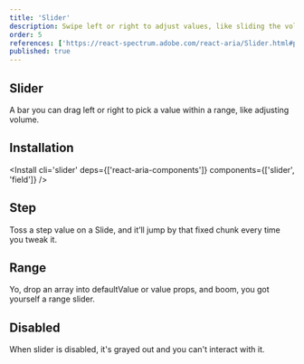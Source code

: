 ```yaml
---
title: 'Slider'
description: Swipe left or right to adjust values, like sliding the volume on your stereo, perfect for gradual control.
order: 5
references: ['https://react-spectrum.adobe.com/react-aria/Slider.html#props']
published: true
---
```


## Slider

A bar you can drag left or right to pick a value within a range, like adjusting volume.

<How minW72 toUse='forms/slider-demo' />

## Installation

<Install cli='slider' deps={['react-aria-components']} components={['slider', 'field']} />

## Step

Toss a step value on a Slide, and it’ll jump by that fixed chunk every time you tweak it.

<How minW72 toUse='forms/slider-step-demo' />

## Range

Yo, drop an array into defaultValue or value props, and boom, you got yourself a range slider.

<How minW72 toUse='forms/slider-range-demo' />

## Disabled

When slider is disabled, it's grayed out and you can't interact with it.

<How minW72 toUse='forms/slider-disabled-demo' />
